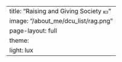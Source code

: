 ---
title: "Raising and Giving Society 💶"
image: "/about_me/dcu_list/rag.png"
page-layout: full
theme:
  light: lux
---